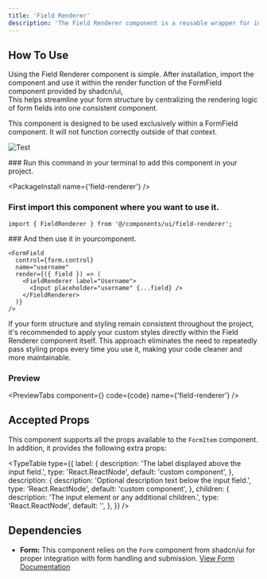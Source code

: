 ```yaml
---
title: 'Field Renderer'
description: 'The Field Renderer component is a reusable wrapper for input fields within a form. It helps reduce repetitive code by abstracting commonly used form field structures into a separate, maintainable component. This promotes cleaner code and improves the overall organization of your form logic.'
---
```



## How To Use

Using the Field Renderer component is simple. After installation, import the component and use it within the render function of the FormField component provided by shadcn/ui,<br/>
This helps streamline your form structure by centralizing the rendering logic of form fields into one consistent component.

<Callout title="Usage Restriction">
  This component is designed to be used exclusively within a FormField
  component. It will not function correctly outside of that context.
</Callout>

![Test](/assets/field_renderer_desktop.png)

<Steps>

<Step>
### Run this command in your terminal to add this component in your project.

<PackageInstall name={'field-renderer'} />
</Step>
<Step>
### First import this component where you want to use it.

```tsx
import { FieldRenderer } from '@/components/ui/field-renderer';
```

</Step>
<Step>
### And then use it in yourcomponent.

```tsx
<FormField
  control={form.control}
  name="username"
  render={({ field }) => (
    <FieldRenderer label="Username">
      <Input placeholder="username" {...field} />
    </FieldRenderer>
  )}
/>
```

</Step>
</Steps>

<Callout>
  If your form structure and styling remain consistent throughout the project,
  it's recommended to apply your custom styles directly within the Field
  Renderer component itself. This approach eliminates the need to repeatedly
  pass styling props every time you use it, making your code cleaner and more
  maintainable.
</Callout>

### Preview

<PreviewTabs
  component={<FieldRendererForm />}
  code={code}
  name={'field-renderer'}
/>

## Accepted Props

This component supports all the props available to the `FormItem` component. In addition, it provides the following extra props:

<TypeTable
  type={{
    label: {
      description: 'The label displayed above the input field.',
      type: 'React.ReactNode',
      default: 'custom component',
    },
    description: {
      description: 'Optional description text below the input field.',
      type: 'React.ReactNode',
      default: 'custom component',
    },
    children: {
      description: 'The input element or any additional children.',
      type: 'React.ReactNode',
      default: '',
    },
  }}
/>

## Dependencies

- **Form:** This component relies on the `Form` component from shadcn/ui for proper integration with form handling and submission.
  [View Form Documentation](https://ui.shadcn.com/docs/components/form)
